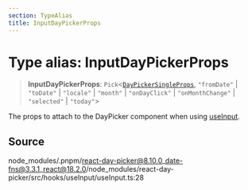 ```yaml
---
section: TypeAlias
title: InputDayPickerProps
---
```


# Type alias: InputDayPickerProps

> **InputDayPickerProps**: `Pick`\<[`DayPickerSingleProps`](/docs/api/main/interfaces/DayPickerSingleProps.mdx), `"fromDate"` \| `"toDate"` \| `"locale"` \| `"month"` \| `"onDayClick"` \| `"onMonthChange"` \| `"selected"` \| `"today"`\>

The props to attach to the DayPicker component when using [useInput](/docs/api/main/functions/useInput.mdx).

## Source

node\_modules/.pnpm/react-day-picker@8.10.0\_date-fns@3.3.1\_react@18.2.0/node\_modules/react-day-picker/src/hooks/useInput/useInput.ts:28
